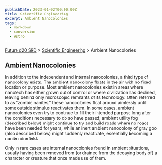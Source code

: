```yaml
---
publishDate: 2023-01-02T00:00:00Z
title: Scientific Engineering
excerpt: Ambient Nanocolonies
tags:
  - markdown
  - conversion
  - Astro
---
```






[Future d20 SRD](/#futureD20) > [Scientific Engineering](future-d20-srd-scientific-engineering-index) > Ambient Nanocolonies 




## Ambient Nanocolonies


In addition to the independent and internal nanocolonies, a third type of nanocolony exists. The ambient nanocolony floats in the air with no fixed location or purpose. Most ambient nanocolonies exist in areas where nanotech has either grown out of control or where civilization has declined, leaving behind only microscopic remnants of its technology. Often referred to as “zombie nanites,” these nanocolonies float around aimlessly until some outside stimulus reactivates them. In some cases, ambient nanocolonies even try to continue to fill their intended purpose long after the conditions necessary to do so have passed; ambient utility fog (described below) might continue to try and build roads where no roads have been needed for years, while an inert ambient nanocolony of gray goo (also described below) might suddenly reactivate, essentially becoming a nanite minefield.


Only in rare cases are internal nanocolonies found in ambient situations, usually having been removed from (or drained from the decaying body of) a character or creature that once made use of them.



